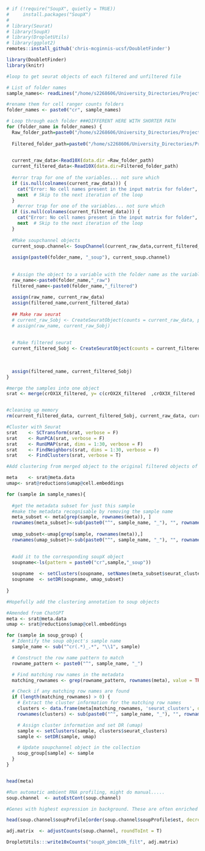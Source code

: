 ```r
# if (!require("SoupX", quietly = TRUE))
#     install.packages("SoupX")
# 
# library(Seurat)
# library(SoupX)
# library(DropletUtils)
# library(ggplot2)
remotes::install_github('chris-mcginnis-ucsf/DoubletFinder')

library(DoubletFinder)
library(knitr)
```

```r
#loop to get seurat objects of each filtered and unfiltered file

# List of folder names
sample_names<- readLines("/home/s2268606/University_Directories/Project_23/External_datasets/Ximerakis/Ximerakis_BAM_names.txt")

#rename them for cell ranger counts folders
folder_names <- paste0("cr", sample_names)

# Loop through each folder ###DIFFERENT HERE WITH SHORTER PATH
for (folder_name in folder_names) {
  Raw_folder_path=paste0("/home/s2268606/University_Directories/Project_23/External_datasets/Ximerakis/",folder_name, "/outs/raw_feature_bc_matrix/")
  
  Filtered_folder_path=paste0("/home/s2268606/University_Directories/Project_23/External_datasets/Ximerakis/",folder_name, "/outs/filtered_feature_bc_matrix/")

  
  current_raw_data<-Read10X(data.dir =Raw_folder_path)
  current_filtered_data<-Read10X(data.dir=Filtered_folder_path)
  
  #error trap for one of the variables... not sure which
  if (is.null(colnames(current_raw_data))) {
    cat("Error: No cell names present in the input matrix for folder", folder_name, "\n")
    next  # Skip to the next iteration of the loop
  }
    #error trap for one of the variables... not sure which
  if (is.null(colnames(current_filtered_data))) {
    cat("Error: No cell names present in the input matrix for folder", folder_name, "\n")
    next  # Skip to the next iteration of the loop
  }
  
  #Make soupchannel objects
  current_soup.channel<- SoupChannel(current_raw_data,current_filtered_data)
  
  assign(paste0(folder_name, "_soup"), current_soup.channel)
  
  
  # Assign the object to a variable with the folder name as the variable name
  raw_name<-paste0(folder_name,"_raw")
  filtered_name<-paste0(folder_name,"_filtered")
  
  assign(raw_name, current_raw_data)
  assign(filtered_name,current_filtered_data)  
  
  ## Make raw seurat
  # current_raw_Sobj <- CreateSeuratObject(counts = current_raw_data, project = "Ximerakis")
  # assign(raw_name, current_raw_Sobj)
  
  
  # Make filtered seurat
  current_filtered_Sobj <- CreateSeuratObject(counts = current_filtered_data, project = "Ximerakis")
  
  
    
  assign(filtered_name, current_filtered_Sobj)
}

```

```r
#merge the samples into one object
srat <- merge(crOX1X_filtered, y= c(crOX2X_filtered  ,crOX3X_filtered  ,crOX4X_filtered  ,crOX5X_filtered  ,crOX6X_filtered  ,crOX7X_filtered  ,crOX8X_filtered  ,crYX1L_filtered  ,crYX2L_filtered  ,crYX3R_filtered  ,crYX4R_filtered  ,crYX5R_filtered  ,crYX6L_filtered  ,crYX7R_filtered  ,crYX8L_filtered), add.cell.ids=c("OX1X", "OX2X", "OX3X", "OX4X", "OX5X", "OX6X", "OX7X", "OX8X", "YX1L", "YX2L","YX3R", "YX4R", "YX5R" ,"YX6L", "YX7R", "YX8L"), project="Ximerakis")


#cleaning up memory
rm(current_filtered_data, current_filtered_Sobj, current_raw_data, current_soup.channel)
```

```r
#Cluster with Seurat
srat    <- SCTransform(srat, verbose = F)
srat    <- RunPCA(srat, verbose = F)
srat    <- RunUMAP(srat, dims = 1:30, verbose = F)
srat    <- FindNeighbors(srat, dims = 1:30, verbose = F)
srat    <- FindClusters(srat, verbose = T)
```

```r
#Add clustering from merged object to the original filtered objects of each sample

meta    <- srat@meta.data
umap<- srat@reductions$umap@cell.embeddings

for (sample in sample_names){
  
  #get the metadata subset for just this sample
  #make the metadata recognisable by removing the sample name
  meta_subset <- meta[grep(sample, rownames(meta)), ]
  rownames(meta_subset)<-sub(paste0("^", sample_name, "_"), "", rownames(meta_subset))
  
  umap_subset<-umap[grep(sample, rownames(meta)),]
  rownames(umap_subset)<-sub(paste0("^", sample_name, "_"), "", rownames(umap_subset))

  
  #add it to the corresponding soupX object
  soupname<-ls(pattern = paste0("cr",sample,"_soup"))
    
  soupname  <- setClusters(soupname, setNames(meta_subset$seurat_clusters, rownames(meta_subset)))
  soupname  <- setDR(soupname, umap_subset)
  
}

```

```r
#Hopefully add the clustering annotation to soup objects
```

```r
#Amended from ChatGPT
meta <- srat@meta.data
umap <- srat@reductions$umap@cell.embeddings

for (sample in soup_group) {
  # Identify the soup object's sample name
  sample_name <- sub("^cr(.*)_.*", "\\1", sample)

  # Construct the row name pattern to match
  rowname_pattern <- paste0("^", sample_name, "_")

  # Find matching row names in the metadata
  matching_rownames <- grep(rowname_pattern, rownames(meta), value = TRUE)

  # Check if any matching row names are found
  if (length(matching_rownames) > 0) {
    # Extract the cluster information for the matching row names
    clusters <- data.frame(meta[matching_rownames, 'seurat_clusters', drop = FALSE])
    rownames(clusters) <- sub(paste0("^", sample_name, "_"), "", rownames(clusters))

    # Assign cluster information and set DR (umap)
    sample <- setClusters(sample, clusters$seurat_clusters)
    sample <- setDR(sample, umap)

    # Update soupchannel object in the collection
    soup_group[sample] <- sample
  }
}


head(meta)
```

```r
#Run automatic ambient RNA profiling, might do manual.....
soup.channel  <- autoEstCont(soup.channel)
```

```r
#Genes with highest expression in background. These are often enriched for ribosomal proteins.

head(soup.channel$soupProfile[order(soup.channel$soupProfile$est, decreasing = T), ], n = 20)
```

```r
adj.matrix  <- adjustCounts(soup.channel, roundToInt = T)
```

```r
DropletUtils:::write10xCounts("soupX_pbmc10k_filt", adj.matrix)
```
